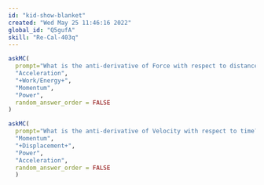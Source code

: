 ```yaml
---
id: "kid-show-blanket"
created: "Wed May 25 11:46:16 2022"
global_id: "Q5gufA"
skill: "Re-Cal-403q"
---
```



```r
askMC(
  prompt="What is the anti-derivative of Force with respect to distance?",
  "Acceleration",
  "+Work/Energy+",
  "Momentum",
  "Power",
  random_answer_order = FALSE
)
```

```r
askMC(
  prompt="What is the anti-derivative of Velocity with respect to time?",
  "Momentum",
  "+Displacement+",
  "Power",
  "Acceleration",
  random_answer_order = FALSE
  )
```
